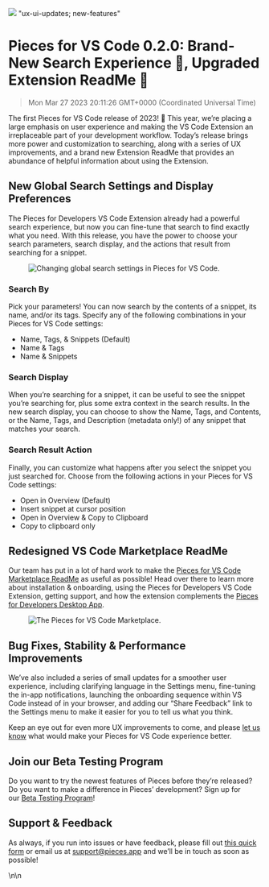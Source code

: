 ![](https://uploads-ssl.webflow.com/6143afec68f555387049efb3/63cec66fc0aca3126e05ff11_VSCode0_1_15_66917d24e84296e7add4abb9e55a0fd5_2000.jpeg)
"ux-ui-updates; new-features"
# Pieces for VS Code 0.2.0: Brand-New Search Experience 🔎, Upgraded Extension ReadMe 📖
> Mon Mar 27 2023 20:11:26 GMT+0000 (Coordinated Universal Time)
<p>The first Pieces for VS Code release of 2023! 🎉 This year, we’re placing a large emphasis on user experience and making the VS Code Extension an irreplaceable part of your development workflow. Today’s release brings more power and customization to searching, along with a series of UX improvements, and a brand new Extension ReadMe that provides an abundance of helpful information about using the Extension.</p><h2 id="aud6p">New Global Search Settings and Display Preferences</h2><p>The Pieces for Developers VS Code Extension already had a powerful search experience, but now you can fine-tune that search to find exactly what you need. With this release, you have the power to choose your search parameters, search display, and the actions that result from searching for a snippet.</p><figure class="w-richtext-figure-type-image w-richtext-align-center" data-rt-type="image" data-rt-align="center"><div><img alt="Changing global search settings in Pieces for VS Code." src="https://uploads-ssl.webflow.com/6143afec68f555387049efb3/63cec670c0aca3e2d405ff7c_newsearch-small_cb92c29d957054ba040b38b92e632a44.gif" /></div></figure><h3 id="729d9">Search By</h3><p>Pick your parameters! You can now search by the contents of a snippet, its name, and/or its tags. Specify any of the following combinations in your Pieces for VS Code settings:</p><ul><li>Name, Tags, &amp; Snippets (Default)</li><li>Name &amp; Tags</li><li>Name &amp; Snippets</li></ul><h3 id="7ppq4">Search Display</h3><p>When you’re searching for a snippet, it can be useful to see the snippet you’re searching for, plus some extra context in the search results. In the new search display, you can choose to show the Name, Tags, and Contents, or the Name, Tags, and Description (metadata only!) of any snippet that matches your search.</p><h3 id="fgecc">Search Result Action</h3><p>Finally, you can customize what happens after you select the snippet you just searched for. Choose from the following actions in your Pieces for VS Code settings:</p><ul><li>Open in Overview (Default)</li><li>Insert snippet at cursor position</li><li>Open in Overview &amp; Copy to Clipboard</li><li>Copy to clipboard only</li></ul><h2 id="87qqa">Redesigned VS Code Marketplace ReadMe</h2><p>Our team has put in a lot of hard work to make the <a href="https://marketplace.visualstudio.com/items?itemName=MeshIntelligentTechnologiesInc.pieces-vscode" target="_blank" rel="noopener noreferrer">Pieces for VS Code Marketplace ReadMe</a> as useful as possible! Head over there to learn more about installation &amp; onboarding, using the Pieces for Developers VS Code Extension, getting support, and how the extension complements the <a href="https://code.pieces.app/install" target="_blank" rel="noopener noreferrer">Pieces for Developers Desktop App</a>.</p><figure class="w-richtext-figure-type-image w-richtext-align-center" data-rt-type="image" data-rt-align="center"><div><img alt="The Pieces for VS Code Marketplace." src="https://uploads-ssl.webflow.com/6143afec68f555387049efb3/63cec670c0aca396b805ff40_vsc_readme_screenshot_fd3229eced98c97a2f94655d33094b60_800.jpeg" /></div></figure><h2 id="afb7n">Bug Fixes, Stability &amp; Performance Improvements</h2><p>We’ve also included a series of small updates for a smoother user experience, including clarifying language in the Settings menu, fine-tuning the in-app notifications, launching the onboarding sequence within VS Code instead of in your browser, and adding our “Share Feedback” link to the Settings menu to make it easier for you to tell us what you think.</p><p>Keep an eye out for even more UX improvements to come, and please <a href="https://getpieces.typeform.com/to/mCjBSIjF" target="_blank" rel="noopener noreferrer">let us know</a> what would make your Pieces for VS Code experience better.</p><h2 id="fjspk">Join our Beta Testing Program</h2><p>Do you want to try the newest features of Pieces before they’re released? Do you want to make a difference in Pieces’ development? Sign up for our <a href="https://getpieces.typeform.com/to/XGGlUqEI" target="_blank" rel="noopener noreferrer">Beta Testing Program</a>!</p><h2 id="2934c">Support &amp; Feedback</h2><p>As always, if you run into issues or have feedback, please fill out <a href="https://getpieces.typeform.com/to/mCjBSIjF" target="_blank" rel="noopener noreferrer">this quick form</a> or email us at <a href="mailto:support@pieces.app" target="_blank" rel="noopener noreferrer">support@pieces.app</a> and we’ll be in touch as soon as possible!</p>\n\n    <figure data-rt-type="video" data-rt-align="c
